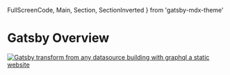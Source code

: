   FullScreenCode,
  Main,
  Section,
  SectionInverted
} from 'gatsby-mdx-theme'


# Gatsby Overview

<a href="https://www.gatsbyjs.org">
  <img
    src={gatsbyProcess}
    alt="Gatsby transform from any datasource building with graphql a static website"
  />
</a>
